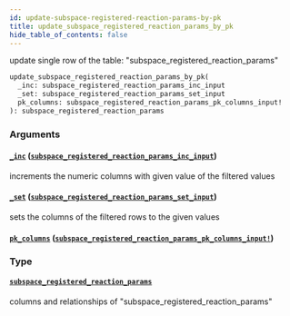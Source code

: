 ```yaml
---
id: update-subspace-registered-reaction-params-by-pk
title: update_subspace_registered_reaction_params_by_pk
hide_table_of_contents: false
---
```


update single row of the table: "subspace_registered_reaction_params"

```graphql
update_subspace_registered_reaction_params_by_pk(
  _inc: subspace_registered_reaction_params_inc_input
  _set: subspace_registered_reaction_params_set_input
  pk_columns: subspace_registered_reaction_params_pk_columns_input!
): subspace_registered_reaction_params
```

### Arguments

#### [`_inc`](#) ([`subspace_registered_reaction_params_inc_input`](../inputs/subspace-registered-reaction-params-inc-input))

increments the numeric columns with given value of the filtered values

#### [`_set`](#) ([`subspace_registered_reaction_params_set_input`](../inputs/subspace-registered-reaction-params-set-input))

sets the columns of the filtered rows to the given values

#### [`pk_columns`](#) ([`subspace_registered_reaction_params_pk_columns_input!`](../inputs/subspace-registered-reaction-params-pk-columns-input))

### Type

#### [`subspace_registered_reaction_params`](../objects/subspace-registered-reaction-params)

columns and relationships of "subspace_registered_reaction_params"
